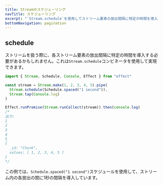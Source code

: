 ```yaml
---
title: Streamのスケジューリング
navTitle: スケジューリング
excerpt: "`Stream.schedule`を使用してストリーム要素の放出間隔に特定の時間を導入します。スケジューリングコンビネータを使用して、ストリームのタイミングを正確に制御するための構造化されたポーズを作成する方法を学びます。"
bottomNavigation: pagination
---
```


## schedule

ストリームを扱う際に、各ストリーム要素の放出間隔に特定の時間を導入する必要があるかもしれません。これは`Stream.schedule`コンビネータを使用して実現できます。

```ts twoslash
import { Stream, Schedule, Console, Effect } from "effect"

const stream = Stream.make(1, 2, 3, 4, 5).pipe(
  Stream.schedule(Schedule.spaced("1 second")),
  Stream.tap(Console.log)
)

Effect.runPromise(Stream.runCollect(stream)).then(console.log)
/*
出力:
1
2
3
4
5
{
  _id: "Chunk",
  values: [ 1, 2, 3, 4, 5 ]
}
*/
```

この例では、`Schedule.spaced("1 second")`スケジュールを使用して、ストリーム内の各放出の間に1秒の間隔を導入しています。
